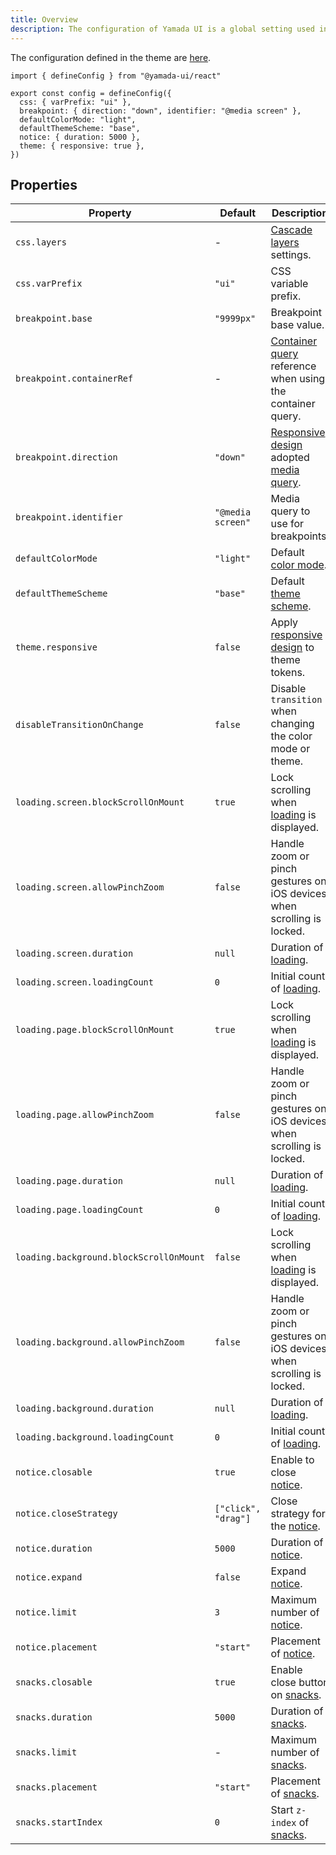 ```yaml
---
title: Overview
description: The configuration of Yamada UI is a global setting used in various parts of the system.
---
```


The configuration defined in the theme are [here](https://github.com/yamada-ui/yamada-ui/blob/main/packages/react/src/theme/config.ts).

```tsx
import { defineConfig } from "@yamada-ui/react"

export const config = defineConfig({
  css: { varPrefix: "ui" },
  breakpoint: { direction: "down", identifier: "@media screen" },
  defaultColorMode: "light",
  defaultThemeScheme: "base",
  notice: { duration: 5000 },
  theme: { responsive: true },
})
```

## Properties

| Property                                | Default             | Description                                                                                                        |
| --------------------------------------- | ------------------- | ------------------------------------------------------------------------------------------------------------------ |
| `css.layers`                            | -                   | [Cascade layers](/docs/theming/cascade-layers) settings.                                                           |
| `css.varPrefix`                         | `"ui"`              | CSS variable prefix.                                                                                               |
| `breakpoint.base`                       | `"9999px"`          | Breakpoint base value.                                                                                             |
| `breakpoint.containerRef`               | -                   | [Container query](/docs/theming/breakpoints#container-query) reference when using the container query.             |
| `breakpoint.direction`                  | `"down"`            | [Responsive design](/docs/styling/responsive-design) adopted [media query](/docs/theming/breakpoints#media-query). |
| `breakpoint.identifier`                 | `"@media screen"`   | Media query to use for breakpoints.                                                                                |
| `defaultColorMode`                      | `"light"`           | Default [color mode](/docs/theming/color-mode).                                                                    |
| `defaultThemeScheme`                    | `"base"`            | Default [theme scheme](/docs/theming/switching-themes).                                                            |
| `theme.responsive`                      | `false`             | Apply [responsive design](/docs/styling/responsive-design) to theme tokens.                                        |
| `disableTransitionOnChange`             | `false`             | Disable `transition` when changing the color mode or theme.                                                        |
| `loading.screen.blockScrollOnMount`     | `true`              | Lock scrolling when [loading](/docs/hooks/use-loading) is displayed.                                               |
| `loading.screen.allowPinchZoom`         | `false`             | Handle zoom or pinch gestures on iOS devices when scrolling is locked.                                             |
| `loading.screen.duration`               | `null`              | Duration of [loading](/docs/hooks/use-loading).                                                                    |
| `loading.screen.loadingCount`           | `0`                 | Initial count of [loading](/docs/hooks/use-loading).                                                               |
| `loading.page.blockScrollOnMount`       | `true`              | Lock scrolling when [loading](/docs/hooks/use-loading) is displayed.                                               |
| `loading.page.allowPinchZoom`           | `false`             | Handle zoom or pinch gestures on iOS devices when scrolling is locked.                                             |
| `loading.page.duration`                 | `null`              | Duration of [loading](/docs/hooks/use-loading).                                                                    |
| `loading.page.loadingCount`             | `0`                 | Initial count of [loading](/docs/hooks/use-loading).                                                               |
| `loading.background.blockScrollOnMount` | `false`             | Lock scrolling when [loading](/docs/hooks/use-loading) is displayed.                                               |
| `loading.background.allowPinchZoom`     | `false`             | Handle zoom or pinch gestures on iOS devices when scrolling is locked.                                             |
| `loading.background.duration`           | `null`              | Duration of [loading](/docs/hooks/use-loading).                                                                    |
| `loading.background.loadingCount`       | `0`                 | Initial count of [loading](/docs/hooks/use-loading).                                                               |
| `notice.closable`                       | `true`              | Enable to close [notice](/docs/hooks/use-notice).                                                                  |
| `notice.closeStrategy`                  | `["click", "drag"]` | Close strategy for the [notice](/docs/hooks/use-notice).                                                           |
| `notice.duration`                       | `5000`              | Duration of [notice](/docs/hooks/use-notice).                                                                      |
| `notice.expand`                         | `false`             | Expand [notice](/docs/hooks/use-notice).                                                                           |
| `notice.limit`                          | `3`                 | Maximum number of [notice](/docs/hooks/use-notice).                                                                |
| `notice.placement`                      | `"start"`           | Placement of [notice](/docs/hooks/use-notice).                                                                     |
| `snacks.closable`                       | `true`              | Enable close button on [snacks](/docs/hooks/use-snacks).                                                           |
| `snacks.duration`                       | `5000`              | Duration of [snacks](/docs/hooks/use-snacks).                                                                      |
| `snacks.limit`                          | -                   | Maximum number of [snacks](/docs/hooks/use-snacks).                                                                |
| `snacks.placement`                      | `"start"`           | Placement of [snacks](/docs/hooks/use-snacks).                                                                     |
| `snacks.startIndex`                     | `0`                 | Start `z-index` of [snacks](/docs/hooks/use-snacks).                                                               |
